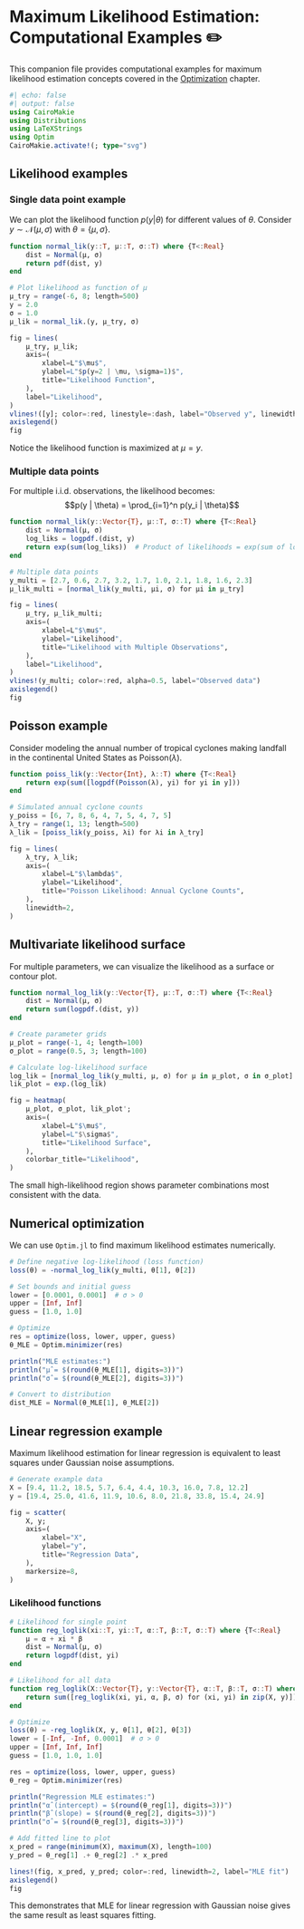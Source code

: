 # Maximum Likelihood Estimation: Computational Examples ✏️ {.unnumbered}

This companion file provides computational examples for maximum likelihood estimation concepts covered in the [Optimization](/chapters/fundamentals/optimization.qmd) chapter.

```julia
#| echo: false
#| output: false
using CairoMakie
using Distributions
using LaTeXStrings
using Optim
CairoMakie.activate!(; type="svg")
```

## Likelihood examples

### Single data point example

We can plot the likelihood function $p(y | \theta)$ for different values of $\theta$.
Consider $y \sim \mathcal{N}(\mu, \sigma)$ with $\theta = \{\mu, \sigma\}$.

```julia
function normal_lik(y::T, μ::T, σ::T) where {T<:Real}
    dist = Normal(μ, σ)
    return pdf(dist, y)
end

# Plot likelihood as function of μ
μ_try = range(-6, 8; length=500)
y = 2.0
σ = 1.0
μ_lik = normal_lik.(y, μ_try, σ)

fig = lines(
    μ_try, μ_lik;
    axis=(
        xlabel=L"$\mu$",
        ylabel=L"$p(y=2 | \mu, \sigma=1)$",
        title="Likelihood Function",
    ),
    label="Likelihood",
)
vlines!([y]; color=:red, linestyle=:dash, label="Observed y", linewidth=2)
axislegend()
fig
```

Notice the likelihood function is maximized at $\mu = y$.

### Multiple data points

For multiple i.i.d. observations, the likelihood becomes:
$$p(y | \theta) = \prod_{i=1}^n p(y_i | \theta)$$

```julia
function normal_lik(y::Vector{T}, μ::T, σ::T) where {T<:Real}
    dist = Normal(μ, σ)
    log_liks = logpdf.(dist, y)
    return exp(sum(log_liks))  # Product of likelihoods = exp(sum of log-likelihoods)
end

# Multiple data points
y_multi = [2.7, 0.6, 2.7, 3.2, 1.7, 1.0, 2.1, 1.8, 1.6, 2.3]
μ_lik_multi = [normal_lik(y_multi, μi, σ) for μi in μ_try]

fig = lines(
    μ_try, μ_lik_multi;
    axis=(
        xlabel=L"$\mu$",
        ylabel="Likelihood",
        title="Likelihood with Multiple Observations",
    ),
    label="Likelihood",
)
vlines!(y_multi; color=:red, alpha=0.5, label="Observed data")
axislegend()
fig
```

## Poisson example

Consider modeling the annual number of tropical cyclones making landfall in the continental United States as Poisson($\lambda$).

```julia
function poiss_lik(y::Vector{Int}, λ::T) where {T<:Real}
    return exp(sum([logpdf(Poisson(λ), yi) for yi in y]))
end

# Simulated annual cyclone counts
y_poiss = [6, 7, 8, 6, 4, 7, 5, 4, 7, 5]
λ_try = range(1, 13; length=500)
λ_lik = [poiss_lik(y_poiss, λi) for λi in λ_try]

fig = lines(
    λ_try, λ_lik;
    axis=(
        xlabel=L"$\lambda$",
        ylabel="Likelihood",
        title="Poisson Likelihood: Annual Cyclone Counts",
    ),
    linewidth=2,
)
```

## Multivariate likelihood surface

For multiple parameters, we can visualize the likelihood as a surface or contour plot.

```julia
function normal_log_lik(y::Vector{T}, μ::T, σ::T) where {T<:Real}
    dist = Normal(μ, σ)
    return sum(logpdf.(dist, y))
end

# Create parameter grids
μ_plot = range(-1, 4; length=100)
σ_plot = range(0.5, 3; length=100)

# Calculate log-likelihood surface
log_lik = [normal_log_lik(y_multi, μ, σ) for μ in μ_plot, σ in σ_plot]
lik_plot = exp.(log_lik)

fig = heatmap(
    μ_plot, σ_plot, lik_plot';
    axis=(
        xlabel=L"$\mu$",
        ylabel=L"$\sigma$",
        title="Likelihood Surface",
    ),
    colorbar_title="Likelihood",
)
```

The small high-likelihood region shows parameter combinations most consistent with the data.

## Numerical optimization

We can use `Optim.jl` to find maximum likelihood estimates numerically.

```julia
# Define negative log-likelihood (loss function)
loss(θ) = -normal_log_lik(y_multi, θ[1], θ[2])

# Set bounds and initial guess
lower = [0.0001, 0.0001]  # σ > 0
upper = [Inf, Inf]
guess = [1.0, 1.0]

# Optimize
res = optimize(loss, lower, upper, guess)
θ_MLE = Optim.minimizer(res)

println("MLE estimates:")
println("μ̂ = $(round(θ_MLE[1], digits=3))")
println("σ̂ = $(round(θ_MLE[2], digits=3))")

# Convert to distribution
dist_MLE = Normal(θ_MLE[1], θ_MLE[2])
```

## Linear regression example

Maximum likelihood estimation for linear regression is equivalent to least squares under Gaussian noise assumptions.

```julia
# Generate example data
X = [9.4, 11.2, 18.5, 5.7, 6.4, 4.4, 10.3, 16.0, 7.8, 12.2]
y = [19.4, 25.0, 41.6, 11.9, 10.6, 8.0, 21.8, 33.8, 15.4, 24.9]

fig = scatter(
    X, y;
    axis=(
        xlabel="X",
        ylabel="y",
        title="Regression Data",
    ),
    markersize=8,
)
```

### Likelihood functions

```julia
# Likelihood for single point
function reg_loglik(xi::T, yi::T, α::T, β::T, σ::T) where {T<:Real}
    μ = α + xi * β
    dist = Normal(μ, σ)
    return logpdf(dist, yi)
end

# Likelihood for all data
function reg_loglik(X::Vector{T}, y::Vector{T}, α::T, β::T, σ::T) where {T<:Real}
    return sum([reg_loglik(xi, yi, α, β, σ) for (xi, yi) in zip(X, y)])
end

# Optimize
loss(θ) = -reg_loglik(X, y, θ[1], θ[2], θ[3])
lower = [-Inf, -Inf, 0.0001]  # σ > 0
upper = [Inf, Inf, Inf]
guess = [1.0, 1.0, 1.0]

res = optimize(loss, lower, upper, guess)
θ_reg = Optim.minimizer(res)

println("Regression MLE estimates:")
println("α̂ (intercept) = $(round(θ_reg[1], digits=3))")
println("β̂ (slope) = $(round(θ_reg[2], digits=3))")
println("σ̂ = $(round(θ_reg[3], digits=3))")

# Add fitted line to plot
x_pred = range(minimum(X), maximum(X), length=100)
y_pred = θ_reg[1] .+ θ_reg[2] .* x_pred

lines!(fig, x_pred, y_pred; color=:red, linewidth=2, label="MLE fit")
axislegend()
fig
```

This demonstrates that MLE for linear regression with Gaussian noise gives the same result as least squares fitting.